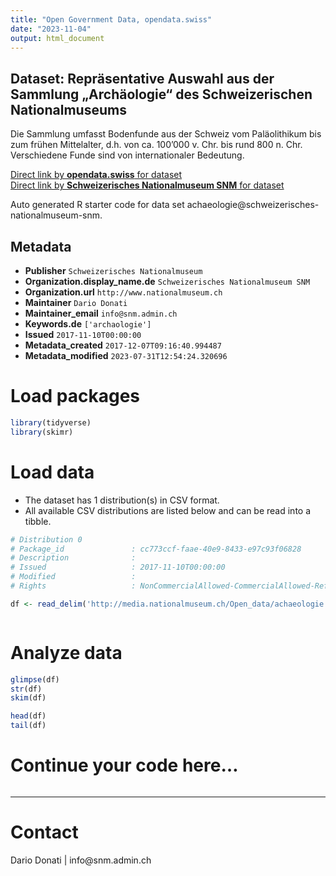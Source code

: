 ```yaml
---
title: "Open Government Data, opendata.swiss"
date: "2023-11-04"
output: html_document
---
```


## Dataset: Repräsentative Auswahl aus der Sammlung „Archäologie“ des Schweizerischen Nationalmuseums

Die Sammlung umfasst Bodenfunde aus der Schweiz vom Paläolithikum bis zum frühen Mittelalter, d.h. von ca. 100'000 v. Chr. bis rund 800 n. Chr. Verschiedene Funde sind von internationaler Bedeutung.

[Direct link by **opendata.swiss** for dataset](https://opendata.swiss/de/dataset/archaologie)<br>
[Direct link by **Schweizerisches Nationalmuseum SNM** for dataset](https://www.nationalmuseum.ch/sammlung_online/)

Auto generated R starter code for data set achaeologie@schweizerisches-nationalmuseum-snm.

## Metadata

- **Publisher** `Schweizerisches Nationalmuseum`
- **Organization.display_name.de** `Schweizerisches Nationalmuseum SNM`
- **Organization.url** `http://www.nationalmuseum.ch`
- **Maintainer** `Dario Donati`
- **Maintainer_email** `info@snm.admin.ch`
- **Keywords.de** `['archaologie']`
- **Issued** `2017-11-10T00:00:00`
- **Metadata_created** `2017-12-07T09:16:40.994487`
- **Metadata_modified** `2023-07-31T12:54:24.320696`


# Load packages

```r

library(tidyverse)
library(skimr)

```

# Load data

-   The dataset has 1 distribution(s) in CSV format.
-   All available CSV distributions are listed below and can be read into a tibble.

```r

# Distribution 0
# Package_id               : cc773ccf-faae-40e9-8433-e97c93f06828
# Description              : 
# Issued                   : 2017-11-10T00:00:00
# Modified                 : 
# Rights                   : NonCommercialAllowed-CommercialAllowed-ReferenceRequired

df <- read_delim('http://media.nationalmuseum.ch/Open_data/achaeologie.csv')



```

# Analyze data

```r

glimpse(df)
str(df)
skim(df)

head(df)
tail(df)

```

# Continue your code here...

```r

```

------------------------------------------------------------------------

# Contact

Dario Donati | info@snm.admin.ch
